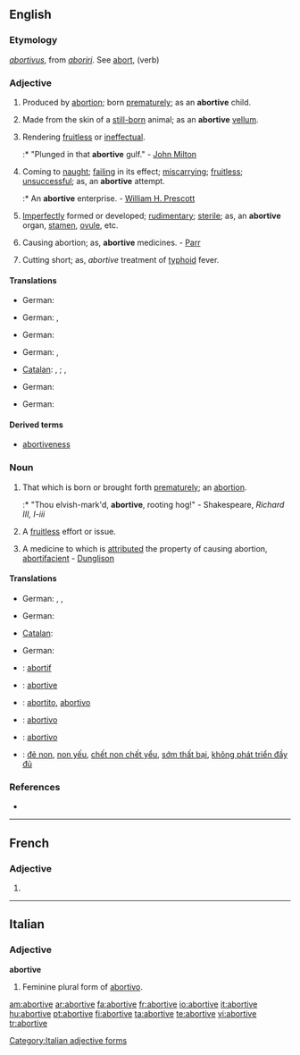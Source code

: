 ==English==

===Etymology===
{{etyl|la}} ''[[abortivus]]'', from ''[[aboriri]]''. See [[abort]], (verb)

===Adjective===
{{en-adj}}

# {{rare}} Produced by [[abortion]]; born [[prematurely]]; as an '''abortive''' child.
# {{obsolete}} Made from the skin of a [[still-born]] animal; as an '''abortive''' [[vellum]].
# {{obsolete}} Rendering [[fruitless]] or [[ineffectual]].
#:* "Plunged in that '''abortive''' gulf." - [[w:John Milton|John Milton]]
# Coming to [[naught]]; [[failing]] in its effect; [[miscarrying]]; [[fruitless]]; [[unsuccessful]]; as, an '''abortive''' attempt.
#:* An '''abortive''' enterprise. - [[w:William H. Prescott|William H. Prescott]]
# {{biology}} [[imperfectly|Imperfectly]] formed or developed; [[rudimentary]]; [[sterile]]; as, an '''abortive''' organ, [[stamen]], [[ovule]], etc.
# {{medicine}} Causing abortion; as, '''abortive''' medicines. - [[Parr]]
# {{medicine}} Cutting short; as, ''abortive'' treatment of [[typhoid]] fever.

====Translations====
{{trans-top|Produced by abortion; born prematurely; as, an abortive child.}}
* German: {{t+|de|abgetriebenes}}
{{trans-mid}}
{{trans-bottom}}

{{trans-top|Made from the skin of a still-born animal}}
{{trans-mid}}
{{trans-bottom}}

{{trans-top|Rendering fruitless or ineffectual}}
* German: {{t-|de|erfolglos}}, {{t-|de|wirkungslos}}
{{trans-mid}}
{{trans-bottom}}

{{trans-top|Coming to naught; failing in its effect; miscarrying; fruitless; unsuccessful}}
* German: {{t-|de|erfolglos}}
{{trans-mid}}
{{trans-bottom}}

{{trans-top|Imperfectly formed or developed; rudimentary; sterile}}
* German: {{t+|de|unvollkommen}}, {{t+|de|rudimentär}}
{{trans-mid}}
{{trans-bottom}}

{{trans-top|Causing abortion; as, abortive medicines}}
* [[Catalan]]: {{t|ca|abortiu|m}}, {{t|ca|abortiva|f}};  {{t|ca|avortiu|m}}, {{t|ca|avortiva|f}}
{{trans-mid}}
* German: {{t+|de|abtreibend}}
{{trans-bottom}}

{{trans-top|Cutting short; as, abortive treatment of typhoid fever.}}
* German: {{t+|de|abbrechen}}
{{trans-mid}}
{{trans-bottom}}

====Derived terms====
* [[abortiveness]]

===Noun===
{{en-noun}}

# {{obsolete}} That which is born or brought forth [[prematurely]]; an [[abortion]].
#:* "Thou elvish-mark'd, '''abortive''', rooting hog!" - Shakespeare, ''Richard III, I-iii''
# {{obsolete}} A [[fruitless]] effort or issue.
# A medicine to which is [[attributed]] the property of causing abortion, [[abortifacient]] - [[Dunglison]]

====Translations====
{{trans-top|That which is born or brought forth prematurely; an abortion}}
* German: {{t+|de|Abort|m}}, {{t+|de|Abtreibung|f}}, {{t+|de|Interruptio|n}}
{{trans-mid}}
{{trans-bottom}}

{{trans-top|A fruitless effort}}
* German: {{t+|de|Erfolglosigkeit|f}}
{{trans-mid}}
{{trans-bottom}}

{{trans-top|A medicine}}
* [[Catalan]]: {{t|ca|abortiu|m}}
{{trans-mid}}
* German: {{t+|de|Abtreibungsmittel|n}}
{{trans-bottom}}

{{checktrans-top}}
* {{ttbc|French}}: [[abortif]]
* {{ttbc|Interlingua}}: [[abortive]]
* {{ttbc|Italian}}: [[abortito]], [[abortivo]]
* {{ttbc|Portuguese}}: [[abortivo]]
* {{ttbc|Spanish}}: [[abortivo]]
* {{ttbc|Vietnamese}}: [[đẻ non]], [[non yếu]], [[chết non chết yểu]], [[sớm thất bại]], [[không phát triển đầy đủ]]
{{checktrans-bottom}}

===References===
* {{R:Webster 1913}}

----

==French==

===Adjective===
{{fr-adj form}} {{f}}

# {{feminine of|[[abortif]]}}


----

==Italian==

===Adjective===
'''abortive''' {{f}}

# Feminine plural form of [[abortivo]].

[[Category:Italian adjective forms]]

[[am:abortive]]
[[ar:abortive]]
[[fa:abortive]]
[[fr:abortive]]
[[io:abortive]]
[[it:abortive]]
[[hu:abortive]]
[[pt:abortive]]
[[fi:abortive]]
[[ta:abortive]]
[[te:abortive]]
[[vi:abortive]]
[[tr:abortive]]